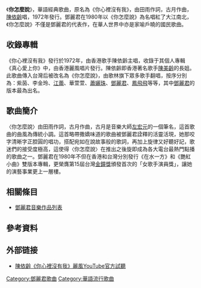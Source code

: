 {{Unreferenced|time=2021-11-29T06:11:53+00:00}}
{{Infobox Single 
| Name           = 你怎麼說
| Artist         = 鄧麗君
| from Album     = 艷紅小曲
| Released       = 1980年
| Length         = 3:24
| Label          = 歌林唱片 
| Writer         = 作詞：田雨、作曲：古月
}}
《'''你怎麼說'''》，華語經典歌曲，原名為《你心裡沒有我》，由田雨作詞，古月作曲，[[陳依齡|陳依齡]]唱，1972年發行。鄧麗君在1980年以《你怎麼說》為名唱紅了大江南北，《你怎麼說》不僅是鄧麗君的代表作，在華人世界中亦是家喻戶曉的國民歌曲。

==收錄專輯==
《你心裡沒有我》發行於1972年，由香港歌手陳依齡主唱，收錄于其個人專輯《真心愛上你》中，由香港麗風唱片發行。陳依齡即香港著名歌手[[陳美齡|陳美齡]]的長姐。此歌曲傳入台灣后被改名為《你怎麼說》，由歌林旗下眾多歌手翻唱，按序分別為：紫茵、李金玲、[[江蕾|江蕾]]、華萱萱、[[蕭孋珠|蕭孋珠]]、[[鄧麗君|鄧麗君]]、[[鳳飛飛|鳳飛飛]]等等，其中[[鄧麗君|鄧麗君]]的版本最為出名。

==歌曲簡介==
〈你怎麼說〉由田雨作詞，古月作曲，古月是音樂大師[[左宏元|左宏元]]的一個筆名，這首歌曲的曲風為傳統小調。這首略帶撒嬌味道的歌曲被鄧麗君詮釋的活靈活現，她那咬字清晰字正腔圓的唱功，搭配宛如在說故事般的歌詞，再加上旋律又好聽好記，歌迷們的接受度極高，這使得〈你怎麼說〉在推出之後旋即成為各大電台最熱門點播的歌曲之一。鄧麗君在1980年不但在香港和台灣分別發行《在水一方》和《艷紅小曲》雙版本專輯，更榮膺第15屆台灣[[金鐘獎|金鐘獎]]頒發首次的「女歌手演員獎」，讓她的演藝事業更上一層樓。

==相關條目==
*[[鄧麗君音樂作品列表|鄧麗君音樂作品列表]]

==參考資料==
{{reflist|2}}

==外部链接==
*[https://www.youtube.com/watch?v=QqIZTIAAPuc 陳依齡《你心裡沒有我》麗風YouTube官方試聽] {{Wayback|url=https://www.youtube.com/watch?v=QqIZTIAAPuc |date=20190313005452 }}

[[Category:鄧麗君歌曲|Category:鄧麗君歌曲]]
[[Category:華語流行歌曲|Category:華語流行歌曲]]